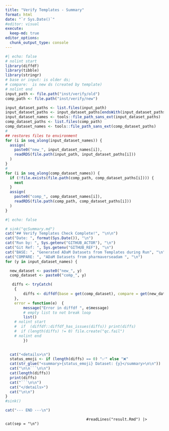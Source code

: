 ```yaml
---
title: "Verify Templates - Summary"
format: html 
date: "`r Sys.Date()`"
#editor: visual
execute:
  keep-md: true
editor_options: 
  chunk_output_type: console
---
```


```r
#| echo: false
# nolint start
library(diffdf)
library(tibble)
library(stringr)
# base or input: is older ds;
# compare:  is new ds (created by template)
# nolint end
input_path <- file.path("inst/verify/old")
comp_path <- file.path("inst/verify/new")

input_dataset_paths <- list.files(input_path)
input_dataset_paths <- input_dataset_paths[endsWith(input_dataset_paths, ".rds")]
input_dataset_names <- tools::file_path_sans_ext(input_dataset_paths)
comp_dataset_paths <- list.files(comp_path)
comp_dataset_names <- tools::file_path_sans_ext(comp_dataset_paths)
#
## restores files to environment
for (i in seq_along(input_dataset_names)) {
  assign(
    paste0("new_", input_dataset_names[i]),
    readRDS(file.path(input_path, input_dataset_paths[i]))
  )
}
#
for (i in seq_along(comp_dataset_names)) {
  if (!file.exists(file.path(comp_path, comp_dataset_paths[i]))) {
    next
  }
  assign(
    paste0("comp_", comp_dataset_names[i]),
    readRDS(file.path(comp_path, comp_dataset_paths[i]))
  )
}
```

```r
#| echo: false

# sink("qcSummary.md")
cat("## Verify Templates Check Complete!", "\n\n")
cat("Date: ", format(Sys.Date()), "\n")
cat("Run by: ", Sys.getenv("GITHUB_ACTOR"), "\n")
cat("Git Ref: ", Sys.getenv("GITHUB_REF"), "\n")
cat("BASE: ", "Generated ADaM Datasets from Templates during Run", "\n")
cat("COMPARE: ", "ADaM Datasets from pharmaverseadam ", "\n")
for (y in input_dataset_names) {

  new_dataset <- paste0("new_", y)
  comp_dataset <- paste0("comp_", y)

   diffs <- tryCatch(
    {  
        diffs <- diffdf(base = get(comp_dataset), compare = get(new_dataset))
    },
    error = function(e)  {
        message("Error in diffdf ", e$message)
        # empty list to not break loop
        list()
    # nolint start
    #  if  (diffdf::diffdf_has_issues(diffs)) print(diffs)
    #  if (length(diffs) != 0) file.create("qc.fail")
    # nolint end
        })

  
  cat("<details>\n")
  status_emoji <- if (length(diffs) == 0) "✅" else "❌"
  cat(str_glue("<summary>{status_emoji} Dataset: {y}</summary>\n\n"))
  cat("\n\n```\n\n")
  cat(length(diffs))
  print(diffs)
  cat("```\n\n")
  cat("</details>")
  cat("\n\n")
}
#sink()

cat("--- END ---\n")
```
                                        #readLines("result.Rmd") |> cat(sep = "\n")
